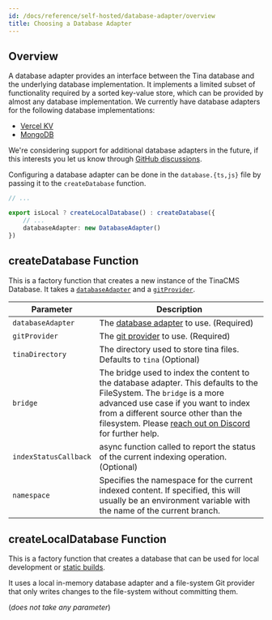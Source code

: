 ```yaml
---
id: /docs/reference/self-hosted/database-adapter/overview
title: Choosing a Database Adapter
---
```


## Overview

A database adapter provides an interface between the Tina database and the underlying database implementation. It implements a limited subset of functionality required by a sorted key-value store, which can be provided by almost any database implementation. We currently have database adapters for the following database implementations:

* [Vercel KV](/docs/reference/self-hosted/database-adapter/vercel-kv)
* [MongoDB](/docs/reference/self-hosted/database-adapter/mongodb)

We're considering support for additional database adapters in the future, if this interests you let us know through [GitHub discussions](https://github.com/tinacms/tinacms/discussions "GitHub discussions").

Configuring a database adapter can be done in the `database.{ts,js}` file by passing it to the `createDatabase` function.

```ts
// ...

export isLocal ? createLocalDatabase() : createDatabase({
    // ...
    databaseAdapter: new DatabaseAdapter()
})
```

## createDatabase Function

This is a factory function that creates a new instance of the TinaCMS Database. It takes a [`databaseAdapter`](/docs/reference/self-hosted/database-adapter/overview/) and a [`gitProvider`](/docs/reference/self-hosted/git-provider/overview/).

| Parameter             | Description                                                                                                                                                                                                                                                                                    |
| --------------------- | ---------------------------------------------------------------------------------------------------------------------------------------------------------------------------------------------------------------------------------------------------------------------------------------------- |
| `databaseAdapter`     | The [database adapter](/docs/reference/self-hosted/database-adapter/overview) to use. (Required)                                                                                                                                                                                               |
| `gitProvider`         | The [git provider](/docs/reference/self-hosted/git-provider/overview) to use. (Required)                                                                                                                                                                                                       |
| `tinaDirectory`       | The directory used to store tina files. Defaults to `tina` (Optional)                                                                                                                                                                                                                          |
| `bridge`              | The bridge used to index the content to the database adapter. This defaults to the FileSystem. The `bridge` is a more advanced use case if you want to index from a different source other than the filesystem. Please [reach out on Discord](https://discord.gg/zumN63Ybpf) for further help. |
| `indexStatusCallback` | async function called to report the status of the current indexing operation. (Optional)                                                                                                                                                                                                       |
| `namespace`           | Specifies the namespace for the current indexed content. If specified, this will usually be an environment variable with the name of the current branch.                                                                                                                                       |

## createLocalDatabase Function

This is a factory function that creates a database that can be used for local development or [static builds](/docs/cli-overview/#examples).

It uses a local in-memory database adapter and a file-system Git provider that only writes changes to the file-system without committing them.

(*does not take any parameter*)

